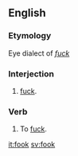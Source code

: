 ==English==

===Etymology===
Eye dialect of ''[[fuck]]''

===Interjection===
{{en-interj}}

# {{vulgar}} {{Northern England}} [[fuck]].

===Verb===
{{en-verb}}

# {{vulgar}} {{Northern England}} To [[fuck]].

[[it:fook]]
[[sv:fook]]
